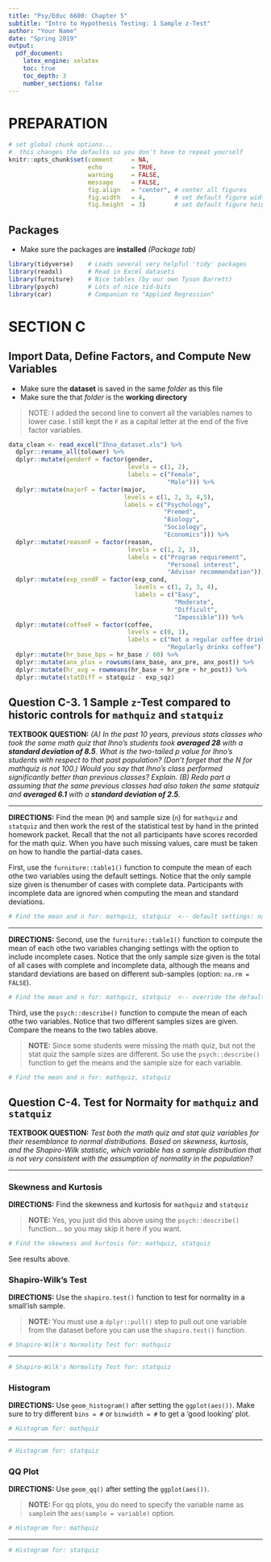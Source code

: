 ---
title: "Psy/Educ 6600: Chapter 5"
subtitle: "Intro to Hypothesis Testing: 1 Sample z-Test"
author: "Your Name"
date: "Spring 2019"
output: 
  pdf_document:
    latex_engine: xelatex
    toc: true
    toc_depth: 3
    number_sections: false
---

\clearpage

# PREPARATION

```{r, include=FALSE}
# set global chunk options...  
#  this changes the defaults so you don't have to repeat yourself
knitr::opts_chunk$set(comment     = NA,
                      echo        = TRUE, 
                      warning     = FALSE, 
                      message     = FALSE,
                      fig.align   = "center", # center all figures
                      fig.width   = 4,        # set default figure width to 4 inches
                      fig.height  = 3)        # set default figure height to 3 inches

```

## Packages

* Make sure the packages are **installed** *(Package tab)*

```{r}
library(tidyverse)    # Loads several very helpful 'tidy' packages
library(readxl)       # Read in Excel datasets
library(furniture)    # Nice tables (by our own Tyson Barrett)
library(psych)        # Lots of nice tid-bits
library(car)          # Companion to "Applied Regression"
```

\clearpage



# SECTION C

## Import Data, Define Factors, and Compute New Variables

* Make sure the **dataset** is saved in the same *folder* as this file
* Make sure the that *folder* is the **working directory**

> NOTE: I added the second line to convert all the variables names to lower case.  I still kept the `F` as a capital letter at the end of the five factor variables.

```{r}
data_clean <- read_excel("Ihno_dataset.xls") %>% 
  dplyr::rename_all(tolower) %>% 
  dplyr::mutate(genderF = factor(gender, 
                                 levels = c(1, 2),
                                 labels = c("Female", 
                                            "Male"))) %>% 
  dplyr::mutate(majorF = factor(major, 
                                levels = c(1, 2, 3, 4,5),
                                labels = c("Psychology",
                                           "Premed",
                                           "Biology",
                                           "Sociology",
                                           "Economics"))) %>% 
  dplyr::mutate(reasonF = factor(reason,
                                 levels = c(1, 2, 3),
                                 labels = c("Program requirement",
                                            "Personal interest",
                                            "Advisor recommendation"))) %>% 
  dplyr::mutate(exp_condF = factor(exp_cond,
                                   levels = c(1, 2, 3, 4),
                                   labels = c("Easy",
                                              "Moderate",
                                              "Difficult",
                                              "Impossible"))) %>% 
  dplyr::mutate(coffeeF = factor(coffee,
                                 levels = c(0, 1),
                                 labels = c("Not a regular coffee drinker",
                                            "Regularly drinks coffee")))  %>% 
  dplyr::mutate(hr_base_bps = hr_base / 60) %>% 
  dplyr::mutate(anx_plus = rowsums(anx_base, anx_pre, anx_post)) %>% 
  dplyr::mutate(hr_avg = rowmeans(hr_base + hr_pre + hr_post)) %>% 
  dplyr::mutate(statDiff = statquiz - exp_sqz)
```

\clearpage



## Question C-3. 1 Sample `z`-Test compared to historic controls for `mathquiz` and `statquiz`

**TEXTBOOK QUESTION:** *(A) In the past 10 years, previous stats classes who took the same math quiz that Ihno’s students took **averaged 28** with a **standard deviation of 8.5**. What is the two-tailed p value for Ihno’s students with respect to that past population? (Don’t forget that the N for mathquiz is not 100.)  Would you say that Ihno’s class performed significantly better than previous classes? Explain. (B) Redo part a assuming that the same previous classes had also taken the same statquiz and **averaged 6.1** with a **standard deviation of 2.5**.*

---------------------------------

**DIRECTIONS:** Find the mean (`M`) and sample size (`n`) for `mathquiz` and `statquiz` and then work the rest of the statistical test by hand in the printed homework packet.  Recall that the not all participants have scores recorded for the math quiz.  When you have such missing values, care must be taken on how to handle the partial-data cases.

First, use the `furniture::table1()` function to compute the mean of each othe two variables using the default settings.  Notice that the only sample size given is thenumber of cases with complete data.  Participants with incomplete data are ignored when computing the mean and standard deviations.


```{r}
# Find the mean and n for: mathquiz, statquiz  <-- default settings: na.rm = TRUE

```

--------------------------

**DIRECTIONS:** Second, use the `furniture::table1()` function to compute the mean of each othe two variables changing settings with the option to include incomplete cases.  Notice that the only sample size given is the total of all cases with complete and incomplete data, although the means and standard deviations are based on different sub-samples (option: `na.rm = FALSE`).

```{r}
# Find the mean and n for: mathquiz, statquiz  <-- override the default settings: na.rm = FALSE

```

\clearpage

Third, use the `psych::describe()` function to compute the mean of each othe two variables.  Notice that two different samples sizes are given.  Compare the means to the two tables above.

>  **NOTE:** Since some students were missing the math quiz, but not the stat quiz the sample sizes are different.  So use the `psych::describe()` function to get the means and the sample size for each variable.

```{r}
# Find the mean and n for: mathquiz, statquiz

```

\clearpage



## Question C-4. Test for Normaity for `mathquiz` and `statquiz`

**TEXTBOOK QUESTION:** *Test both the math quiz and stat quiz variables for their resemblance to normal distributions. Based on skewness, kurtosis, and the Shapiro-Wilk statistic, which variable has a sample distribution that is not very consistent with the assumption of normality in the population?*

---------------------------

### Skewness and Kurtosis

**DIRECTIONS:** Find the skewness and kurtosis for `mathquiz` and `statquiz` 

> **NOTE:** Yes, you just did this above using the `psych::describe()` function... so you may skip it here if you want.

```{r, eval=FALSE}
# Find the skewness and kurtosis for: mathquiz, statquiz

```

See results above.

\clearpage



### Shapiro-Wilk's Test

**DIRECTIONS:**  Use the `shapiro.test()` function to test for normality in a small'ish sample.

> **NOTE:** You must use a `dplyr::pull()` step to pull out one variable from the dataset before you can use the `shapiro.test()` function.

```{r}
# Shapiro-Wilk's Normality Test for: mathquiz

```

---------------------------

```{r}
# Shapiro-Wilk's Normality Test for: statquiz

```

\clearpage



### Histogram

**DIRECTIONS:**  Use `geom_histogram()` after setting the `ggplot(aes())`.  Make sure to try different `bins = #` or `binwidth = #` to get a 'good looking' plot.

```{r}
# Histogram for: mathquiz

```

-----------------------------

```{r}
# Histogram for: statquiz

```

\clearpage



### QQ Plot

**DIRECTIONS:**  Use `geom_qq()` after setting the `ggplot(aes())`.  

> **NOTE:** For qq plots, you do need to specify the variable name as `sample`in the `aes(sample = variable)` option.  

```{r}
# Histogram for: mathquiz

```

----------------------------------

```{r}
# Histogram for: statquiz

```


